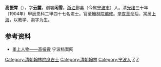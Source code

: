 {{Multiple issues|
{{Update|time=2022-04-02T12:25:19+00:00}}
{{Refimprove|time=2022-04-02T12:25:19+00:00}}
}}

'''高振霄'''（{{bd|1876年||1950年|catIdx=G高}}），字'''云麓'''，别署'''闲雪'''，[[浙江|浙江]]鄞县（今属[[宁波市|宁波市]]）人。清[[光绪|光绪]]三十年（1904年）甲辰恩科二甲四十七名进士。官至[[翰林院|翰林院]][[编修|编修]]。[[辛亥革命|辛亥革命]]后，寓居[[上海|上海]]，以教学、卖字为生。

==参考资料==
*[http://www.nbdaj.gov.cn/dandt/ysrw/jdxd/200712/t20071226_6521.html 甬上人物——高振霄] 宁波档案网

{{清朝人物小作品}}
{{DEFAULTSORT:Gao高}}
{{光緒三十年甲辰恩科殿試金榜}}
[[Category:清朝翰林院庶吉士|Category:清朝翰林院庶吉士]]
[[Category:清朝翰林|Category:清朝翰林]]
[[Category:宁波人|Category:宁波人]]
[[Category:四明高氏|Z]]
[[Category:高姓|Z]]